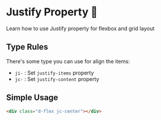 
# Justify Property 🌌

Learn how to use Justify property for flexbox and grid layout

## Type Rules

There's some type you can use for align the items:

- `ji-` : Set `justify-items` property
- `jc-` : Set `justify-content` property

## Simple Usage

```html
<div class="d-flex jc-center"></div>
```